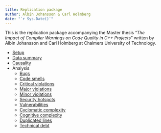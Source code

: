 ```yaml
---
title: Replication package
author: Albin Johansson & Carl Holmberg
date: "`r Sys.Date()`"
---
```


This is the replication package accompanying the Master thesis "*The Impact of Compiler Warnings on Code Quality in C++ Projects*" written by Albin Johansson and Carl Holmberg at Chalmers University of Technology.

- [Setup](setup.html)
- [Data summary](data_summary.html)
- [Causality](causality.html)
- Analysis
  -   [Bugs](bugs.html)
  -   [Code smells](code_smells.html)
  -   [Critical violations](critical_violations.html)
  -   [Major violations](major_violations.html)
  -   [Minor violations](minor_violations.html)
  -   [Security hotspots](security_hotspots.html)
  -   [Vulnerabilities](vulnerabilities.html)
  -   [Cyclomatic complexity](cyclomatic_complexity.html)
  -   [Cognitive complexity](cognitive_complexity.html)
  -   [Duplicated lines](duplicated_lines.html)
  -   [Technical debt](technical_debt.html)
